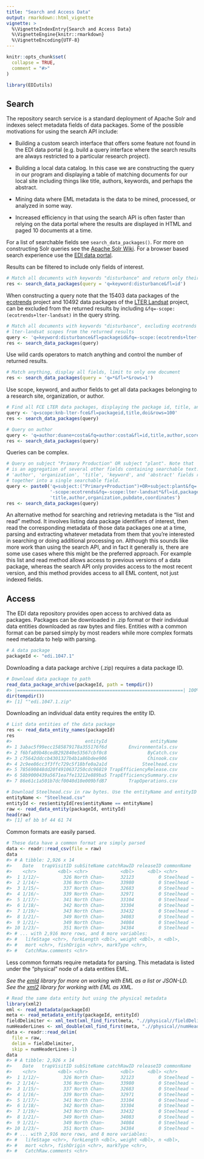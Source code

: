 ```yaml
---
title: "Search and Access Data"
output: rmarkdown::html_vignette
vignette: >
  %\VignetteIndexEntry{Search and Access Data}
  %\VignetteEngine{knitr::rmarkdown}
  %\VignetteEncoding{UTF-8}
---
```


```r
knitr::opts_chunk$set(
  collapse = TRUE,
  comment = "#>"
)
```

```r
library(EDIutils)
```

## Search

The repository search service is a standard deployment of Apache Solr and indexes select metadata fields of data packages. Some of the possible motivations for using the search API include:

* Building a custom search interface that offers some feature not found in the EDI data portal (e.g. build a query interface where the search results are always restricted to a particular research project).

* Building a local data catalog. In this case we are constructing the query in our program and displaying a table of matching documents for our local site including things like title, authors, keywords, and perhaps the abstract. 

* Mining data where EML metadata is the data to be mined, processed, or analyzed in some way.

* Increased efficiency in that using the search API is often faster than relying on the data portal where the results are displayed in HTML and paged 10 documents at a time.

For a list of searchable fields see `search_data_packages()`. For more on constructing Solr queries see the [Apache Solr Wiki](https://cwiki.apache.org/confluence/display/solr/). For a browser based search experience use the [EDI data portal](https://portal.edirepository.org/nis/advancedSearch.jsp).

Results can be filtered to include only fields of interest.

```r
# Match all documents with keywords "disturbance" and return only their IDs
res <- search_data_packages(query = 'q=keyword:disturbance&fl=id')
```

When constructing a query note that the 15403 data packages of the [ecotrends](https://lternet.edu/the-ecotrends-project/) project and 10492 data packages of the [LTER Landsat](https://lternet.edu/lter-remote-sensing-and-geographic-information-system-data/) project, can be excluded from the returned results by including `&fq=-scope:(ecotrends+lter-landsat)` in the query string.

```r
# Match all documents with keywords "disturbance", excluding ecotrends and 
# lter-landsat scopes from the returned results
query <- 'q=keyword:disturbance&fl=packageid&fq=-scope:(ecotrends+lter-landsat)'
res <- search_data_packages(query)
```

Use wild cards operators to match anything and control the number of returned results.

```r
# Match anything, display all fields, limit to only one document
res <- search_data_packages(query = 'q=*&fl=*&rows=1')
```

Use scope, keyword, and author fields to get all data packages belonging to a research site, organization, or author.

```r
# Find all FCE LTER data packages, displaying the package id, title, and DOI
query <- 'q=scope:knb-lter-fce&fl=packageid,title,doi&rows=100'
res <- search_data_packages(query)

# Query on author
query <- 'q=author:duane+costa&fq=author:costa&fl=id,title,author,score'
res <- search_data_packages(query)
```

Queries can be complex.

```r
# Query on subject "Primary Production" OR subject "plant". Note that 'subject'
# is an aggregation of several other fields containing searchable text: 
# 'author', 'organization', 'title', 'keyword', and 'abstract' fields rolled
# together into a single searchable field.
query <- paste0('q=subject:("Primary+Production")+OR+subject:plant&fq=',
                '-scope:ecotrends&fq=-scope:lter-landsat*&fl=id,packageid,',
                'title,author,organization,pubdate,coordinates')
res <- search_data_packages(query)
```

An alternative method for searching and retrieving metadata is the "list and read" method. It involves listing data package identifiers of interest, then read the corresponding metadata of those data packages one at a time, parsing and extracting whatever metadata from them that you're interested in searching or doing additional processing on. Although this sounds like more work than using the search API, and in fact it generally is, there are some use cases where this might be the preferred approach. For example this list and read method allows access to previous versions of a data package, whereas the search API only provides access to the most recent version, and this method provides access to all EML content, not just indexed fields.

## Access

The EDI data repository provides open access to archived data as packages. Packages can be downloaded in .zip format or their individual data entities downloaded as raw bytes and files. Entities with a common format can be parsed simply by most readers while more complex formats need metadata to help with parsing.

```r
# A data package
packageId <- "edi.1047.1"
```

Downloading a data package archive (.zip) requires a data package ID.

```r
# Download data package to path
read_data_package_archive(packageId, path = tempdir())
#> |=============================================================| 100%
dir(tempdir())
#> [1] ""edi.1047.1.zip"
```

Downloading an individual data entity requires the entity ID.

```r
# List data entities of the data package
res <- read_data_entity_names(packageId)
res
#>                           entityId                entityName
#> 1 3abac5f99ecc1585879178a355176f6d        Environmentals.csv
#> 2 f6bfa89b48ced8292840e53567cbf0c8               ByCatch.csv
#> 3 c75642ddccb4301327b4b1a86bdee906               Chinook.csv
#> 4 2c9ee86cc3f3ffc729c5f18bfe0a2a1d             Steelhead.csv
#> 5 785690848dd20f4910637250cdc96819 TrapEfficiencyRelease.csv
#> 6 58b9000439a5671ea7fe13212e889ba5 TrapEfficiencySummary.csv
#> 7 86e61c1a501b7dcf0040d10e009bfd87        TrapOperations.csv

# Download Steelhead.csv in raw bytes. Use the entityName and entityID as keys.
entityName <- "Steelhead.csv"
entityId <- res$entityId[res$entityName == entityName]
raw <- read_data_entity(packageId, entityId)
head(raw)
#> [1] ef bb bf 44 61 74
```

Common formats are easily parsed.

```r
# These data have a common format are simply parsed
data <- readr::read_csv(file = raw)
data
#> # A tibble: 2,926 x 14
#>    Date   trapVisitID subSiteName catchRawID releaseID commonName 
#>    <chr>        <dbl> <chr>            <dbl>     <dbl> <chr>      
#>  1 1/12/~         326 North Chan~      32123         0 Steelhead ~
#>  2 1/14/~         336 North Chan~      33980         0 Steelhead ~
#>  3 1/15/~         337 North Chan~      32683         0 Steelhead ~
#>  4 1/16/~         339 North Chan~      32971         0 Steelhead ~
#>  5 1/17/~         341 North Chan~      33104         0 Steelhead ~
#>  6 1/18/~         342 North Chan~      33304         0 Steelhead ~
#>  7 1/19/~         343 North Chan~      33432         0 Steelhead ~
#>  8 1/21/~         349 North Chan~      34083         0 Steelhead ~
#>  9 1/21/~         349 North Chan~      34084         0 Steelhead ~
#> 10 1/23/~         351 North Chan~      34384         0 Steelhead ~
#> # ... with 2,916 more rows, and 8 more variables:
#> #   lifeStage <chr>, forkLength <dbl>, weight <dbl>, n <dbl>,
#> #   mort <chr>, fishOrigin <chr>, markType <chr>,
#> #   CatchRaw.comments <chr>
```

Less common formats require metadata for parsing. This metadata is listed under the "physical" node of a data entities EML.

_See the [emld](https://CRAN.R-project.org/package=emld) library for more on working with EML as a list or JSON-LD. See the [xml2](https://CRAN.R-project.org/package=xml2) library for working with EML as XML._

```r
# Read the same data entity but using the physical metadata
library(xml2)
eml <- read_metadata(packageId)
meta <- read_metadata_entity(packageId, entityId)
fieldDelimiter <- xml_text(xml_find_first(meta, ".//physical//fieldDelimiter"))
numHeaderLines <- xml_double(xml_find_first(meta, ".//physical//numHeaderLines"))
data <- readr::read_delim(
  file = raw, 
  delim = fieldDelimiter, 
  skip = numHeaderLines-1)
data
#> # A tibble: 2,926 x 14
#>    Date   trapVisitID subSiteName catchRawID releaseID commonName 
#>    <chr>        <dbl> <chr>            <dbl>     <dbl> <chr>      
#>  1 1/12/~         326 North Chan~      32123         0 Steelhead ~
#>  2 1/14/~         336 North Chan~      33980         0 Steelhead ~
#>  3 1/15/~         337 North Chan~      32683         0 Steelhead ~
#>  4 1/16/~         339 North Chan~      32971         0 Steelhead ~
#>  5 1/17/~         341 North Chan~      33104         0 Steelhead ~
#>  6 1/18/~         342 North Chan~      33304         0 Steelhead ~
#>  7 1/19/~         343 North Chan~      33432         0 Steelhead ~
#>  8 1/21/~         349 North Chan~      34083         0 Steelhead ~
#>  9 1/21/~         349 North Chan~      34084         0 Steelhead ~
#> 10 1/23/~         351 North Chan~      34384         0 Steelhead ~
#> # ... with 2,916 more rows, and 8 more variables:
#> #   lifeStage <chr>, forkLength <dbl>, weight <dbl>, n <dbl>,
#> #   mort <chr>, fishOrigin <chr>, markType <chr>,
#> #   CatchRaw.comments <chr>
```
